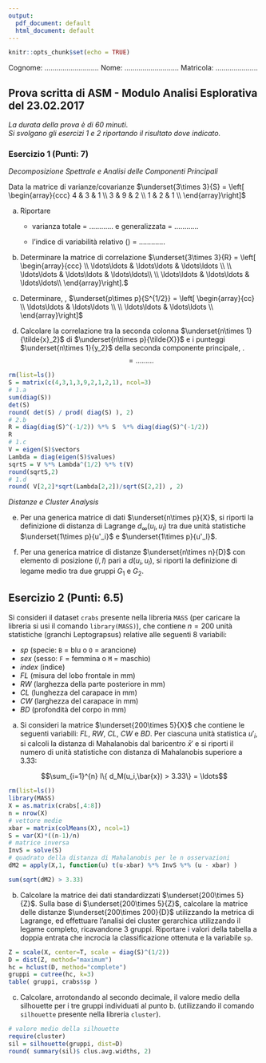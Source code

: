 ```yaml
---
output:
  pdf_document: default
  html_document: default
---
```


```r
knitr::opts_chunk$set(echo = TRUE)
```

Cognome: $\ldots\ldots\ldots\ldots\ldots\ldots\ldots\ldots\ldots$ Nome: $\ldots\ldots\ldots\ldots\ldots\ldots\ldots\ldots\ldots$ Matricola: $\ldots\ldots\ldots\ldots\ldots\ldots\ldots$ 


## Prova scritta di ASM - Modulo Analisi Esplorativa del 23.02.2017

*La durata della prova è di 60 minuti*.\
*Si svolgano gli esercizi 1 e 2 riportando il risultato dove indicato.*


### Esercizio 1 (Punti: 7)

*Decomposizione Spettrale e Analisi delle Componenti Principali*


Data la matrice di varianze/covarianze $\underset{3\times 3}{S} = 
\left[
\begin{array}{ccc}
4 & 3 & 1 \\
3 & 9 & 2 \\
1 & 2 & 1 \\
\end{array}\right]$

a. Riportare

    - varianza totale = $\ldots\ldots\ldots\ldots$ e generalizzata  = $\ldots\ldots\ldots\ldots$ 
    
    - l'indice di variabilità relativo (\underline{arrotondare al secondo decimale})  = $\ldots\ldots\ldots\ldots$. 
    
b. Determinare la matrice di correlazione $\underset{3\times 3}{R} = 
\left[
\begin{array}{ccc}
\\
\ldots\ldots &  \ldots\ldots  &  \ldots\ldots \\
\\
\ldots\ldots &  \ldots\ldots  &  \ldots\ldots\\
\\
\ldots\ldots &  \ldots\ldots  &  \ldots\ldots\\
\end{array}\right].$


c. Determinare, \underline{arrotondando al secondo decimale}, $\underset{p\times p}{S^{1/2}} = 
\left[
\begin{array}{cc}
\\
\ldots\ldots &  \ldots\ldots \\
\\
\ldots\ldots &  \ldots\ldots \\
\end{array}\right]$

d. Calcolare la correlazione tra la seconda colonna $\underset{n\times 1}{\tilde{x}_2}$ di $\underset{n\times p}{\tilde{X}}$ e i punteggi $\underset{n\times 1}{y_2}$ della seconda componente principale, \underline{arrotondando al secondo decimale}. 
$$= \ldots\ldots\ldots$$

```r
rm(list=ls())
S = matrix(c(4,3,1,3,9,2,1,2,1), ncol=3)
# 1.a
sum(diag(S))
det(S)
round( det(S) / prod( diag(S) ), 2)
# 2.b
R = diag(diag(S)^(-1/2)) %*% S  %*% diag(diag(S)^(-1/2))
R
# 1.c 
V = eigen(S)$vectors
Lambda = diag(eigen(S)$values)
sqrtS = V %*% Lambda^(1/2) %*% t(V)
round(sqrtS,2)
# 1.d 
round( V[2,2]*sqrt(Lambda[2,2])/sqrt(S[2,2]) , 2)
```

*Distanze e Cluster Analysis*


e. Per una generica matrice di dati $\underset{n\times p}{X}$, si riporti la definizione di distanza di Lagrange $d_{\infty}(u_i,u_l)$ tra due unità statistiche $\underset{1\times p}{u'_i}$ e $\underset{1\times p}{u'_l}$. 

\fbox{\parbox[b][6em][t]{1\textwidth}{

\bigskip

\bigskip
$d_{\infty}(u_i,u_l) = $
\bigskip

}}


f. Per una generica matrice di distanze $\underset{n\times n}{D}$ con elemento di posizione $(i,l)$ pari a $d(u_i, u_l)$, si riporti la definizione di legame medio tra due gruppi $G_1$ e $G_2$. 

\fbox{\parbox[b][6em][t]{1\textwidth}{

\bigskip

\bigskip
$d(G_1,G_2) = $
\bigskip

}}


\newpage

## Esercizio 2 (Punti: 6.5)


Si consideri il dataset `crabs` presente nella libreria `MASS` (per caricare la libreria si usi il comando `library(MASS)`), che contiene $n=200$ unità statistiche (granchi Leptograpsus) relative alle seguenti $8$ variabili:

* *sp* (specie: `B` = blu o `O` = arancione)
* *sex* (sesso: `F` = femmina o `M` = maschio)
* *index* (indice)
* *FL* (misura del lobo frontale in mm) 
* *RW* (larghezza della parte posteriore in mm)
* *CL* (lunghezza del carapace in mm)
* *CW* (larghezza del carapace in mm)
* *BD* (profondità del corpo in mm)


a. Si consideri la matrice $\underset{200\times 5}{X}$ che contiene le seguenti variabili: *FL*, *RW*, *CL*, *CW* e *BD*. Per ciascuna unità statistica $u'_i$, si calcoli la distanza di Mahalanobis dal baricentro $\bar{x}'$ e si riporti il numero di unità statistiche con distanza di Mahalanobis superiore a $3.33$:


$$\sum_{i=1}^{n} I\{ d_M(u_i,\bar{x}) > 3.33\} = \ldots$$

```r
rm(list=ls())
library(MASS)
X = as.matrix(crabs[,4:8])
n = nrow(X)
# vettore medie
xbar = matrix(colMeans(X), ncol=1)
S = var(X)*((n-1)/n)
# matrice inversa
InvS = solve(S)
# quadrato della distanza di Mahalanobis per le n osservazioni
dM2 = apply(X,1, function(u) t(u-xbar) %*% InvS %*% (u - xbar) )

sum(sqrt(dM2) > 3.33)
```




b. Calcolare la matrice dei dati standardizzati $\underset{200\times 5}{Z}$. Sulla base di $\underset{200\times 5}{Z}$, calcolare la matrice delle distanze $\underset{200\times 200}{D}$ utilizzando la metrica di Lagrange, ed effettuare l'analisi dei cluster gerarchica utilizzando il legame completo, ricavandone 3 gruppi. 
Riportare i valori della tabella a doppia entrata che incrocia la classificazione ottenuta e la variabile `sp`. 

```r
Z = scale(X, center=T, scale = diag(S)^(1/2))
D = dist(Z, method="maximum")
hc = hclust(D, method="complete")
gruppi = cutree(hc, k=3)
table( gruppi, crabs$sp )
```

\fbox{\parbox[b][11em][t]{1\textwidth}{ 
\begin{tabular}{c|c|c|}
 & \multicolumn{2}{c}{Specie}\\
        & B $\quad$ & O $\quad$ \\
\hline
Gruppo 1 & & \\
& & \\
Gruppo 2 & & \\
& & \\
Gruppo 3 & & \\
& & \\
 \hline
\end{tabular}
}}

c. Calcolare, arrotondando al secondo decimale, il valore medio della silhouette per i tre gruppi individuati al punto b. (utilizzando il comando `silhouette` presente nella libreria `cluster`). 

```r
# valore medio della silhouette
require(cluster)
sil = silhouette(gruppi, dist=D)
round( summary(sil)$ clus.avg.widths, 2)
```


\fbox{\parbox[b][12em][t]{1\textwidth}{ 

\bigskip

\begin{tabular}{c|c}
 & Valore medio della Silhouette\\
\hline
Gruppo 1 &  \\
&  \\
Gruppo 2 &  \\
&  \\
Gruppo 3 &  \\
&  \\
 \hline
\end{tabular}
}}


